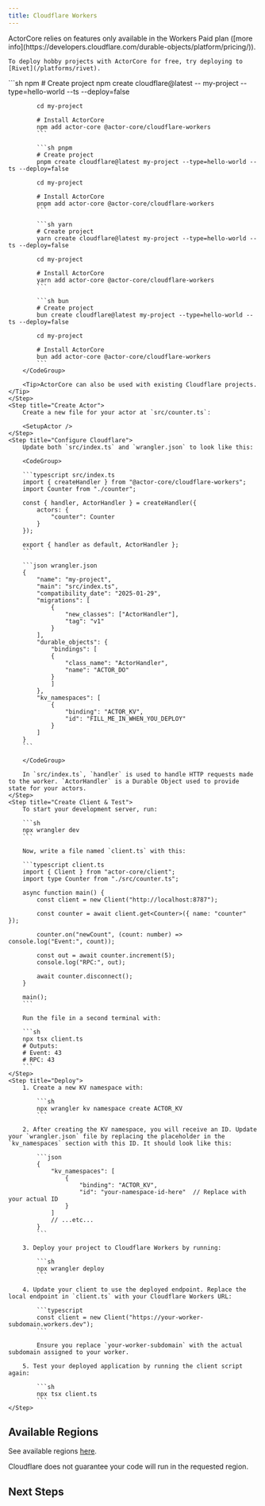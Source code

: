 ```yaml
---
title: Cloudflare Workers
---
```



<Note>
	ActorCore relies on features only available in the Workers Paid plan ([more info](https://developers.cloudflare.com/durable-objects/platform/pricing/)).

	To deploy hobby projects with ActorCore for free, try deploying to [Rivet](/platforms/rivet).
</Note>

<MvpWarning />

<Steps>
	<Step title="Create New Cloudflare Workers Project">
		<CodeGroup>
			```sh npm
			# Create project
			npm create cloudflare@latest -- my-project --type=hello-world --ts --deploy=false

    		cd my-project

    		# Install ActorCore
    		npm add actor-core @actor-core/cloudflare-workers
    		```

    		```sh pnpm
    		# Create project
    		pnpm create cloudflare@latest my-project --type=hello-world --ts --deploy=false

    		cd my-project

    		# Install ActorCore
    		pnpm add actor-core @actor-core/cloudflare-workers
    		```

    		```sh yarn
    		# Create project
    		yarn create cloudflare@latest my-project --type=hello-world --ts --deploy=false

    		cd my-project

    		# Install ActorCore
    		yarn add actor-core @actor-core/cloudflare-workers
    		```

    		```sh bun
    		# Create project
    		bun create cloudflare@latest my-project --type=hello-world --ts --deploy=false

    		cd my-project

    		# Install ActorCore
    		bun add actor-core @actor-core/cloudflare-workers
    		```
    	</CodeGroup>

    	<Tip>ActorCore can also be used with existing Cloudflare projects.</Tip>
    </Step>
    <Step title="Create Actor">
    	Create a new file for your actor at `src/counter.ts`:

		<SetupActor />
    </Step>
    <Step title="Configure Cloudflare">
    	Update both `src/index.ts` and `wrangler.json` to look like this:

		<CodeGroup>

    	```typescript src/index.ts
    	import { createHandler } from "@actor-core/cloudflare-workers";
    	import Counter from "./counter";

    	const { handler, ActorHandler } = createHandler({
    		actors: {
    			"counter": Counter
    		}
    	});

    	export { handler as default, ActorHandler };
    	```

    	```json wrangler.json
    	{
    		"name": "my-project",
    		"main": "src/index.ts",
    		"compatibility_date": "2025-01-29",
    		"migrations": [
    			{
    				"new_classes": ["ActorHandler"],
    				"tag": "v1"
    			}
    		],
    		"durable_objects": {
    			"bindings": [
    			{
    				"class_name": "ActorHandler",
    				"name": "ACTOR_DO"
    			}
    			]
    		},
    		"kv_namespaces": [
    			{
    				"binding": "ACTOR_KV",
    				"id": "FILL_ME_IN_WHEN_YOU_DEPLOY"
    			}
    		]
    	}
    	```

		</CodeGroup>

		In `src/index.ts`, `handler` is used to handle HTTP requests made to the worker. `ActorHandler` is a Durable Object used to provide state for your actors.
    </Step>
    <Step title="Create Client & Test">
		To start your development server, run:

		```sh
		npx wrangler dev
		```

		Now, write a file named `client.ts` with this:

		```typescript client.ts
		import { Client } from "actor-core/client";
		import type Counter from "./src/counter.ts";

		async function main() {
			const client = new Client("http://localhost:8787");

			const counter = await client.get<Counter>({ name: "counter" });

			counter.on("newCount", (count: number) => console.log("Event:", count));

			const out = await counter.increment(5);
			console.log("RPC:", out);

			await counter.disconnect();
		}

		main();
		```

		Run the file in a second terminal with:

		```sh
		npx tsx client.ts
		# Outputs:
		# Event: 43
		# RPC: 43
		```
    </Step>
    <Step title="Deploy">
		1. Create a new KV namespace with:

			```sh
			npx wrangler kv namespace create ACTOR_KV
			```
		
		2. After creating the KV namespace, you will receive an ID. Update your `wrangler.json` file by replacing the placeholder in the `kv_namespaces` section with this ID. It should look like this:

			```json
			{
				"kv_namespaces": [
					{
						"binding": "ACTOR_KV",
						"id": "your-namespace-id-here"  // Replace with your actual ID
					}
				]
				// ...etc...
			}
			```

		3. Deploy your project to Cloudflare Workers by running:

			```sh
			npx wrangler deploy
			```

		4. Update your client to use the deployed endpoint. Replace the local endpoint in `client.ts` with your Cloudflare Workers URL:

			```typescript
			const client = new Client("https://your-worker-subdomain.workers.dev");
			```

			Ensure you replace `your-worker-subdomain` with the actual subdomain assigned to your worker.

		5. Test your deployed application by running the client script again:

			```sh
			npx tsx client.ts
			```
    </Step>
</Steps>

## Available Regions

See available regions [here](https://developers.cloudflare.com/durable-objects/reference/data-location/#supported-locations-1).

Cloudflare does not guarantee your code will run in the requested region.

## Next Steps

<SetupNextSteps />

